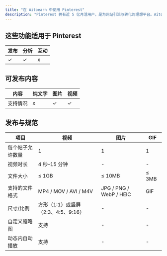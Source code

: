 ```yaml
---
title: "在 Aitoearn 中使用 Pinterest"
description: "Pinterest 拥有近 5 亿月活用户，是为网站引流与转化的理想平台。Aitoearn 可帮助你提前安排 Pin，触达新受众。"
---
```


## 这些功能适用于 Pinterest

| 发布 | 分析 | 互动 |
| --- | --- | --- |
| ✓ | ✓ | x |

## 可发布内容

| 内容 | 纯文字 | 图片 | 视频 |
| --- | --- | --- | --- |
| 支持情况 | x | ✓ | ✓ |

## 发布与规范

| 项目 | 视频 | 图片 | GIF |
| --- | --- | --- | --- |
| 每个帖子允许数量 | 1 | 1 | 1 |
| 视频时长 | 4 秒–15 分钟 | - | - |
| 文件大小 | ≤ 1GB | ≤ 10MB | ≤ 3MB |
| 支持的文件格式 | MP4 / MOV / AVI / M4V | JPG / PNG / WebP / HEIC | GIF |
| 尺寸/比例 | 方形（1:1）或竖屏（2:3、4:5、9:16） | - | - |
| 自定义缩略图 | 支持 | - | - |
| 动态内自动播放 | 支持 | - | - |

